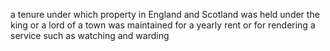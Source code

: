 
a tenure under which property in England and Scotland was held under the king or a lord of a town was maintained for a yearly rent or for rendering a service such as watching and warding

{{stub}}